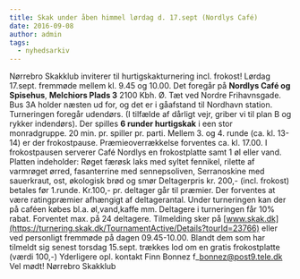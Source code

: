```yaml
---
title: Skak under åben himmel lørdag d. 17.sept (Nordlys Café)
date: 2016-09-08
author: admin
tags:
  - nyhedsarkiv
---
```


Nørrebro Skakklub inviterer til hurtigskakturnering incl. frokost! Lørdag 17.sept. fremmøde mellem kl. 9.45 og 10.00. Det foregår på **Nordlys Café og Spisehus**, **Melchiors Plads 3** 2100 Kbh. Ø. Tæt ved Nordre Frihavnsgade. Bus 3A holder næsten ud for, og det er i gåafstand til Nordhavn station. Turneringen foregår udendørs. (I tilfælde af dårligt vejr, griber vi til plan B og rykker indendørs). Der spilles **6 runder hurtigskak** i een stor monradgruppe. 20 min. pr. spiller pr. parti. Mellem 3. og 4. runde (ca. kl. 13-14) er der frokostpause. Præmieoverrækkelse forventes ca. kl. 17.00. I frokostpausen serverer Café Nordlys en frokostplatte samt 1 øl eller vand. Platten indeholder: Røget færøsk laks med syltet fennikel, rilette af varmrøget ørred, fasanterrine med sennepsoliven, Serranoskine med sauerkraut, ost, økologisk brød og smør Deltagerpris kr. 200,- (incl. frokost) betales før 1.runde. Kr.100,- pr. deltager går til præmier. Der forventes at være ratingpræmier afhængigt af deltagerantal. Under turneringen kan der på caféen købes bl.a. øl,vand,kaffe mm. Deltagere i turneringen får 10% rabat. Forventet max. på 24 deltagere. Tilmelding sker på [www.skak.dk](https://turnering.skak.dk/TournamentActive/Details?tourId=23766) eller ved personligt fremmøde på dagen 09.45-10.00. Blandt dem som har tilmeldt sig senest torsdag 15.sept. trækkes lod om en gratis frokostplatte (værdi 100,-) Yderligere opl. kontakt Finn Bonnez f\_bonnez@post9.tele.dk Vel mødt! Nørrebro Skakklub
